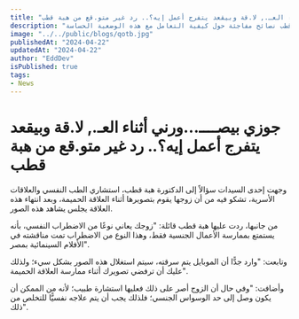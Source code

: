 ```yaml
---
title: "جوزي بيصــــ…ورني أثناء العـ., لا.قة وبيقعد يتفرج أعمل إيه؟.. رد غير متو.قع من هبة قطب"
description: "تواجه السيدات تحديات مع شركائهن الذين يلتقطون صورًا خلال اللحظات الحميمة. تقدم هبة قطب نصائح مفاجئة حول كيفية التعامل مع هذه الوضعية الحساسة."
image: "../../public/blogs/qotb.jpg"
publishedAt: "2024-04-22"
updatedAt: "2024-04-22"
author: "EddDev"
isPublished: true
tags:
- News
---
```



# جوزي بيصــــ…ورني أثناء العـ., لا.قة وبيقعد يتفرج أعمل إيه؟.. رد غير متو.قع من هبة قطب

وجهت إحدى السيدات سؤالاً إلى الدكتورة هبة قطب، استشاري الطب النفسي والعلاقات الأسرية، تشكو فيه من أن زوجها يقوم بتصويرها أثناء العلاقة الحميمة، وبعد انتهاء هذه العلاقة يجلس يشاهد هذه الصور.

من جانبها، ردت عليها هبة قطب قائلة: "زوجك يعاني نوعًا من الاضطراب النفسي، بأنه يستمتع بممارسة الأعمال الجنسية فقط، وهذا النوع من الاضطراب تمت مناقشته في الأفلام السينمائية بمصر".

وتابعت: "وارد جدًّا أن الموبايل يتم سرقته، سيتم استغلال هذه الصور بشكل سيء؛ ولذلك عليك أن ترفضي تصويرك أثناء ممارسة العلاقة الحميمة".

وأضافت: "وفي حال أن الزوج أصر على ذلك فعليها استشارة طبيب؛ لأنه من الممكن أن يكون وصل إلى حد الوسواس الجنسي؛ فلذلك يجب أن يتم علاجه نفسيًّا للتخلص من ذلك".
